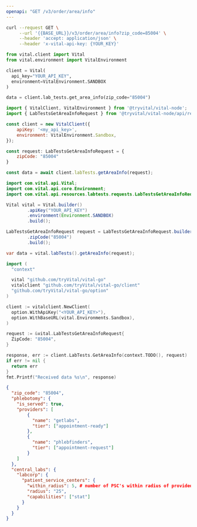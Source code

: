 ```yaml
---
openapi: "GET /v3/order/area/info"
---
```


<RequestExample>

```bash cURL
curl --request GET \
     --url '{{BASE_URL}}/v3/order/area/info?zip_code=85004' \
     --header 'accept: application/json' \
     --header 'x-vital-api-key: {YOUR_KEY}'
```

```python Python
from vital.client import Vital
from vital.environment import VitalEnvironment

client = Vital(
  api_key="YOUR_API_KEY",
  environment=VitalEnvironment.SANDBOX
)

data = client.lab_tests.get_area_info(zip_code="85004")
```

```javascript Node
import { VitalClient, VitalEnvironment } from '@tryvital/vital-node';
import { LabTestsGetAreaInfoRequest } from '@tryvital/vital-node/api/resources/labTests';

const client = new VitalClient({
    apiKey: '<my_api_key>',
    environment: VitalEnvironment.Sandbox,
});

const request: LabTestsGetAreaInfoRequest = {
    zipCode: "85004"
}

const data = await client.labTests.getAreaInfo(request);
```

```java Java
import com.vital.api.Vital;
import com.vital.api.core.Environment;
import com.vital.api.resources.labtests.requests.LabTestsGetAreaInfoRequest;

Vital vital = Vital.builder()
        .apiKey("YOUR_API_KEY")
        .environment(Environment.SANDBOX)
        .build();

LabTestsGetAreaInfoRequest request = LabTestsGetAreaInfoRequest.builder()
        .zipCode("85004")
        .build();

var data = vital.labTests().getAreaInfo(request);
```

```go Go
import (
  "context"

  vital "github.com/tryVital/vital-go"
  vitalclient "github.com/tryVital/vital-go/client"
  "github.com/tryVital/vital-go/option"
)

client := vitalclient.NewClient(
  option.WithApiKey("<YOUR_API_KEY>"),
  option.WithBaseURL(vital.Environments.Sandbox),
)

request := &vital.LabTestsGetAreaInfoRequest{
  ZipCode: "85004",
}

response, err := client.LabTests.GetAreaInfo(context.TODO(), request)
if err != nil {
  return err
}
fmt.Printf("Received data %s\n", response)
```

</RequestExample>

<ResponseExample>

```json Response
{
  "zip_code": "85004",
  "phlebotomy": {
    "is_served": true,
    "providers": [
        {
          "name": "getlabs",
          "tier": ["appointment-ready"]
        },
        {
          "name": "phlebfinders",
          "tier": ["appointment-request"]
        }
    ]
  },
  "central_labs": {
    "labcorp": {
      "patient_service_centers": {
        "within_radius": 5, # number of PSC's within radius of provided zip code
        "radius": "25",
        "capabilities": ["stat"]
      }
    }
  }
}
```

</ResponseExample>
